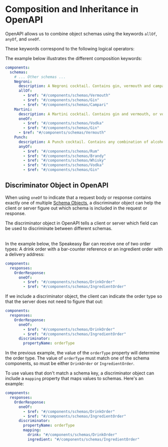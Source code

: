 # Composition and Inheritance in OpenAPI


OpenAPI allows us to combine object schemas using the keywords `allOf`, `anyOf`, and `oneOf`.

These keywords correspond to the following logical operators:

<Table
  data={[
    { keyword: "`oneOf`", operator: "`XOR`", description: "An exclusive disjunction. Instances must satisfy **exactly one of** A, B, or C.", howToUse: "Use for describing Union Types" },
    { keyword: "`allOf`", operator: "`AND`", description: "A union of all subschemas. Instances must satisfy **all of** A, B, and C.", howToUse: "Use for describing model composition: the creation of complex schemas via the composition of simpler schemas." },
    { keyword: "`anyOf`", operator: "`OR`", description: "An inclusive disjunction. Instances must satisfy **at least one of** A, B, or C.", howToUse: "There is no established convention about how anyOf should be interpreted. **Use with extreme caution**" }
  ]}
  columns={[
    { key: "keyword", header: "Keyword" },
    { key: "operator", header: "Operator" },
    { key: "description", header: "Description" },
    { key: "howToUse", header: "How to use" }
  ]}
/>

The example below illustrates the different composition keywords:

```yaml
components:
  schemas:
    # ... Other schemas ...
    Negroni:
      description: A Negroni cocktail. Contains gin, vermouth and campari.
      allOf:
        - $ref: "#/components/schemas/Vermouth"
        - $ref: "#/components/schemas/Gin"
        - $ref: "#/components/schemas/Campari"
    Martini:
      description: A Martini cocktail. Contains gin and vermouth, or vodka and vermouth.
      oneOf:
        - $ref: "#/components/schemas/Vodka"
        - $ref: "#/components/schemas/Gin"
      - $ref: "#/components/schemas/Vermouth"
    Punch:
      description: A Punch cocktail. Contains any combination of alcohol.
      anyOf:
        - $ref: "#/components/schemas/Rum"
        - $ref: "#/components/schemas/Brandy"
        - $ref: "#/components/schemas/Whisky"
        - $ref: "#/components/schemas/Vodka"
        - $ref: "#/components/schemas/Gin"
```

## Discriminator Object in OpenAPI

When using `oneOf` to indicate that a request body or response contains exactly one of multiple [Schema Objects](/openapi/schemas), a discriminator object can help the client or server figure out which schema is included in the request or response.

The discriminator object in OpenAPI tells a client or server which field can be used to discriminate between different schemas.

<Table
  data={[
    { field: "`propertyName`", type: "String", required: "✅", description: "The property name used to discriminate between schemas." },
    { field: "`mapping`", type: "Map[string, string]", required: "", description: "An optional map of values and schema reference strings." },
    { field: "`x-*`", type: "[Extensions](/openapi/extensions)", required: "", description: "Any number of extension fields can be added to the discriminator object that can be used by tooling and vendors." }
  ]}
  columns={[
    { key: "field", header: "Field" },
    { key: "type", header: "Type" },
    { key: "required", header: "Required" },
    { key: "description", header: "Description" }
  ]}
/>

In the example below, the Speakeasy Bar can receive one of two order types: A drink order with a bar-counter reference or an ingredient order with a delivery address:

```yaml
components:
  responses:
    OrderResponse:
      oneOf:
        - $ref: "#/components/schemas/DrinkOrder"
        - $ref: "#/components/schemas/IngredientOrder"
```

If we include a discriminator object, the client can indicate the order type so that the server does not need to figure that out:

```yaml
components:
  responses:
    OrderResponse:
      oneOf:
        - $ref: "#/components/schemas/DrinkOrder"
        - $ref: "#/components/schemas/IngredientOrder"
      discriminator:
        propertyName: orderType
```

In the previous example, the value of the `orderType` property will determine the order type. The value of `orderType` must match one of the schema components, so must be either `DrinkOrder` or `IngredientOrder`.

To use values that don't match a schema key, a discriminator object can include a `mapping` property that maps values to schemas. Here's an example:

```yaml
components:
  responses:
    OrderResponse:
      oneOf:
        - $ref: "#/components/schemas/DrinkOrder"
        - $ref: "#/components/schemas/IngredientOrder"
      discriminator:
        propertyName: orderType
        mapping:
          drink: "#/components/schemas/DrinkOrder"
          ingredient: "#/components/schemas/IngredientOrder"
```